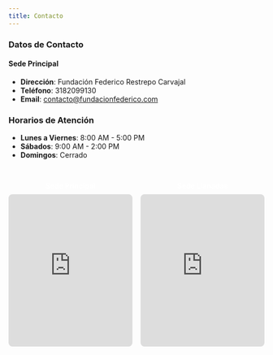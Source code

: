 ```yaml
---
title: Contacto
---
```

### Datos de Contacto

#### Sede Principal
- **Dirección**: Fundación Federico Restrepo Carvajal
- **Teléfono**: 3182099130
- **Email**: contacto@fundacionfederico.com

### Horarios de Atención
- **Lunes a Viernes**: 8:00 AM - 5:00 PM
- **Sábados**: 9:00 AM - 2:00 PM
- **Domingos**: Cerrado

<div class="maps-container" style="display: grid; grid-template-columns: 1fr 1fr; gap: 1rem; margin: 1.5rem 0;">
  <div class="map-item">
    <h4 style="margin-bottom: 0.5rem; text-align: center; color: #fff;">Sede Principal</h4>
    <iframe 
      src="https://www.google.com/maps/embed?pb=!1m14!1m8!1m3!1d15836.286137360485!2d-73.111567!3d7.117709!3m2!1i1024!2i768!4f13.1!3m3!1m2!1s0x8e683fde2f1b5d21%3A0x94065fc4b58cccb9!2sFundaci%C3%B3n%20Federico%20Restrepo%20Carvajal!5e0!3m2!1ses!2sus!4v1750886611860!5m2!1ses!2sus"
      width="100%" 
      height="300" 
      style="border:0;border-radius:8px;" 
      allowfullscreen="" 
      loading="lazy" 
      referrerpolicy="no-referrer-when-downgrade">
    </iframe>
  </div>
  
  <div class="map-item">
    <h4 style="margin-bottom: 0.5rem; text-align: center; color: #fff;">Sede Llanadas</h4>
    <iframe 
      src="https://www.google.com/maps/embed?pb=!1m14!1m8!1m3!1d507040.1679360584!2d-73.150424!3d6.860455!3m2!1i1024!2i768!4f13.1!3m3!1m2!1s0x8e68356cf2800edb%3A0xbc426ad4c1a687dd!2eFundaci%C3%B3n%20Federico%20Restrepo%20Carvajal%20Sede%20Llanadas!5e0!3m2!1ses!2sus!4v1750886659253!5m2!1ses!2sus"
      width="100%" 
      height="300" 
      style="border:0;border-radius:8px;" 
      allowfullscreen="" 
      loading="lazy" 
      referrerpolicy="no-referrer-when-downgrade">
    </iframe>
  </div>
</div>
